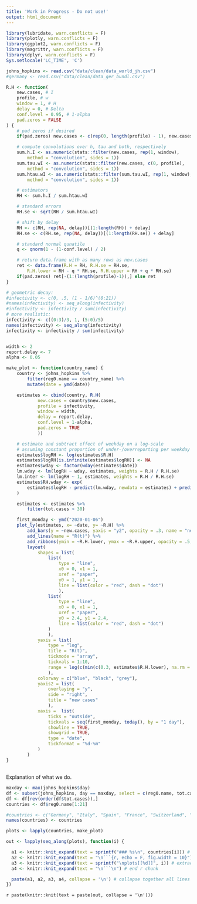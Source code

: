 ```yaml
---
title: 'Work in Progress - Do not use!'
output: html_document
---
```


```r
library(lubridate, warn.conflicts = F)
library(plotly, warn.conflicts = F)
library(ggplot2, warn.conflicts = F)
library(magrittr, warn.conflicts = F)
library(dplyr, warn.conflicts = F)
Sys.setlocale('LC_TIME', 'C')
```

```r
johns_hopkins <- read.csv("data/clean/data_world_jh.csv")
#germany <- read.csv("data/clean/data_ger_bundl.csv")
```

```r

R.H <- function(
    new.cases, # I
    profile, # w
    window = 1, # H
    delay = 0, # Delta
    conf.level = 0.95, # 1-alpha
    pad.zeros = FALSE
) {
    # pad zeros if desired
    if(pad.zeros) new.cases <- c(rep(0, length(profile) - 1), new.cases)

    # compute convolutions over h, tau and both, respectively
    sum.h.I <- as.numeric(stats::filter(new.cases, rep(1, window),
        method = "convolution", sides = 1))
    sum.tau.wI <- as.numeric(stats::filter(new.cases, c(0, profile),
        method = "convolution", sides = 1))
    sum.htau.wI <- as.numeric(stats::filter(sum.tau.wI, rep(1, window),
        method = "convolution", sides = 1))

    # estimators
    RH <- sum.h.I / sum.htau.wI

    # standard errors
    RH.se <- sqrt(RH / sum.htau.wI)

    # shift by delay
    RH <- c(RH, rep(NA, delay))[(1:length(RH)) + delay]
    RH.se <- c(RH.se, rep(NA, delay))[(1:length(RH.se)) + delay]

    # standard normal qunatile
    q <- qnorm(1 - (1-conf.level) / 2)

    # return data.frame with as many rows as new.cases
    ret <- data.frame(R.H = RH, R.H.se = RH.se,
        R.H.lower = RH - q * RH.se, R.H.upper = RH + q * RH.se)
    if(pad.zeros) ret[-(1:(length(profile)-1)),] else ret
}

# geometric decay:
#infectivity <- c(0, .5, (1 - 1/6)^(0:21))
#names(infectivity) <- seq_along(infectivity)
#infectivity <- infectivity / sum(infectivity)
# more realistic:
infectivity <- c((0:3)/3, 1, (5:0)/5)
names(infectivity) <- seq_along(infectivity)
infectivity <- infectivity / sum(infectivity)


width <- 2
report.delay <- 7
alpha <- 0.05

make_plot <- function(country_name) {
    country <- johns_hopkins %>%
        filter(reg0.name == country_name) %>%
        mutate(date = ymd(date))

    estimates <- cbind(country, R.H(
            new.cases = country$new.cases,
            profile = infectivity,
            window = width,
            delay = report.delay,
            conf.level = 1-alpha,
            pad.zeros = TRUE
            ))

    # estimate and subtract effect of weekday on a log-scale
    # assuming constant proportion of under-/overreporting per weekday
    estimates$logRH <- log(estimates$R.H)
    estimates$logRH[is.infinite(estimates$logRH)] <- NA
    estimates$wday <- factor(wday(estimates$date))
    lm.wday <- lm(logRH ~ wday, estimates, weights = R.H / R.H.se)
    lm.inter <- lm(logRH ~ 1, estimates, weights = R.H / R.H.se)
    estimates$RH.wday <- exp(
        estimates$logRH - predict(lm.wday, newdata = estimates) + predict(lm.inter, newdata = estimates)
    )

    estimates <- estimates %>%
        filter(tot.cases > 30)

    first_monday <- ymd("2020-01-06")
    plot_ly(estimates, x= ~date, y= ~R.H) %>%
        add_bars(y = ~new.cases, yaxis = "y2", opacity = .3, name = "new cases") %>%
        add_lines(name = "R(t)") %>%
        add_ribbons(ymin = ~R.H.lower, ymax = ~R.H.upper, opacity = .5, name = "confidence sets") %>%
        layout(
            shapes = list(
                list(
                    type = "line",
                    x0 = 0, x1 = 1,
                    xref = "paper",
                    y0 = 1, y1 = 1,
                    line = list(color = "red", dash = "dot")
                    ),
                list(
                    type = "line",
                    x0 = 0, x1 = 1,
                    xref = "paper",
                    y0 = 2.4, y1 = 2.4,
                    line = list(color = "red", dash = "dot")
                )
                ),
            yaxis = list(
                type = "log", 
                title = "R(t)",
                tickmode = "array",
                tickvals = 1:10,
                range = log(c(min(c(0.3, estimates$R.H.lower), na.rm = TRUE), 10), base = 10)
                ),
            colorway = c("blue", "black", "grey"),
            yaxis2 = list(
                overlaying = "y",
                side = "right",
                title = "new cases"
                ),
            xaxis =  list(
                ticks = "outside",
                tickvals = seq(first_monday, today(), by = "1 day"),
                showline = TRUE,
                showgrid = TRUE,
                type = "date",
                tickformat = "%d-%m"
            )
        ) 
}

```

## {.tabset .tabset-fade}

Explanation of what we do.

<!--
See https://github.com/rstudio/flexdashboard/issues/80#issuecomment-247139450
on generating tabs in rmarkdown automatically
-->
```r

maxday <- max(johns_hopkins$day)
df <- subset(johns_hopkins, day == maxday, select = c(reg0.name, tot.cases))
df <- df[rev(order(df$tot.cases)),]
countries <- df$reg0.name[1:21]

#countries <- c("Germany", "Italy", "Spain", "France", "Switzerland", "Netherlands", "Austria", "United Kingdom", "Korea, South", "US")
names(countries) <- countries

plots <- lapply(countries, make_plot)

out <- lapply(seq_along(plots), function(i) {

  a1 <- knitr::knit_expand(text = sprintf("### %s\n", countries[i])) # tab header, auto extracts names of `hcs`
  a2 <- knitr::knit_expand(text = "\n```{r, echo = F, fig.width = 10}") # start r chunk
  a3 <- knitr::knit_expand(text = sprintf("\nplots[[%d]]", i)) # extract graphs by "writing" out `hcs[[1]]`, `hcs[[2]]` etc. to be rendered later
  a4 <- knitr::knit_expand(text = "\n```\n") # end r chunk

  paste(a1, a2, a3, a4, collapse = '\n') # collapse together all lines with newline separator
})

```

`r paste(knitr::knit(text = paste(out, collapse = '\n')))`

##
